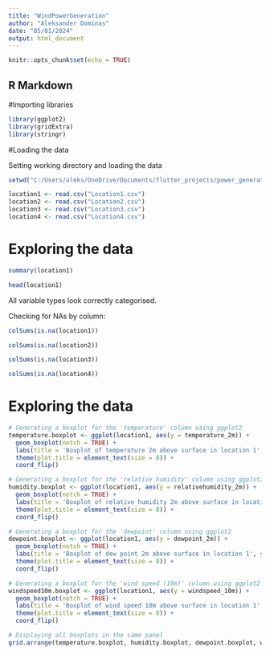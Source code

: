 ---
title: "WindPowerGeneration"
author: "Aleksander Dominas"
date: "05/01/2024"
output: html_document
---

```{r setup, include=FALSE}
knitr::opts_chunk$set(echo = TRUE)
```

## R Markdown

#Importing libraries

```{r}
library(ggplot2)
library(gridExtra)
library(stringr)
```

#Loading the data

Setting working directory and loading the data

```{r}
setwd("C:/Users/aleks/OneDrive/Documents/flutter_projects/power_generation_data")
```

```{r}
location1 <- read.csv("Location1.csv")
location2 <- read.csv("Location2.csv")
location3 <- read.csv("Location3.csv")
location4 <- read.csv("Location4.csv")
```

# Exploring the data

```{r}
summary(location1)
```

```{r}
head(location1)
```
All variable types look correctly categorised. 

Checking for NAs by column:

```{r}
colSums(is.na(location1))
```

```{r}
colSums(is.na(location2))
```

```{r}
colSums(is.na(location3))
```

```{r}
colSums(is.na(location4))
```

# Exploring the data

```{r}
# Generating a boxplot for the 'temperature' column using ggplot2
temperature.boxplot <- ggplot(location1, aes(y = temperature_2m)) +
  geom_boxplot(notch = TRUE) +
  labs(title = 'Boxplot of temperature 2m above surface in location 1', y = 'Temperature (F)') +
  theme(plot.title = element_text(size = 8)) +
  coord_flip()

# Generating a boxplot for the 'relative humidity' column using ggplot2
humidity.boxplot <- ggplot(location1, aes(y = relativehumidity_2m)) +
  geom_boxplot(notch = TRUE) +
  labs(title = 'Boxplot of relative humidity 2m above surface in location 1', y = 'Relative Humidity (%)') + 
  theme(plot.title = element_text(size = 8)) +
  coord_flip()

# Generating a boxplot for the 'dewpoint' column using ggplot2
dewpoint.boxplot <- ggplot(location1, aes(y = dewpoint_2m)) +
  geom_boxplot(notch = TRUE) +
  labs(title = 'Boxplot of dew point 2m above surface in location 1', y = 'Dew Point (F)') + 
  theme(plot.title = element_text(size = 8)) +
  coord_flip()

# Generating a boxplot for the 'wind speed (10m)' column using ggplot2
windspeed10m.boxplot <- ggplot(location1, aes(y = windspeed_10m)) +
  geom_boxplot(notch = TRUE) +
  labs(title = 'Boxplot of wind speed 10m above surface in location 1', y = 'Wind Speed (m/s)') + 
  theme(plot.title = element_text(size = 8)) +
  coord_flip()

# Displaying all boxplots in the same panel
grid.arrange(temperature.boxplot, humidity.boxplot, dewpoint.boxplot, windspeed10m.boxplot)
```


